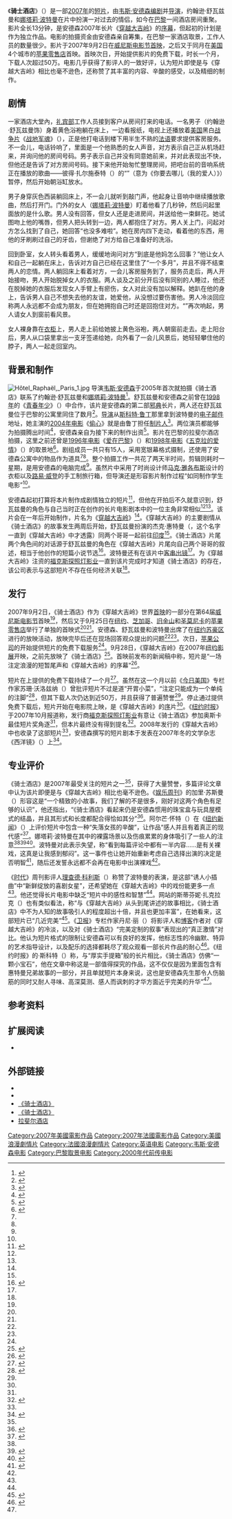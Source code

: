 {{noteTA
|G1=Movie
|G2=Show
}}
{{Infobox film
| name = 骑士酒店
| image = Hotel Chevalier (movie poster).jpg
| caption = 电影海报
| director = [[韦斯·安德森|韦斯·安德森]]
| writer = 韦斯·安德森
| starring = [[约翰逊·舒瓦兹曼|约翰逊·舒瓦兹曼]]（{{lang|en|Jason Schwartzman}}）<br />[[娜塔莉·波特曼|娜塔莉·波特曼]]
| music =帕斯卡尔·罗格（{{lang|en|Pascal Rogé}}）
| cinematography = 罗伯特·约曼（{{lang|en|Robert Yeoman}}）
| editing = 文森特·马尔尚（{{lang|en|Vincent Marchand}}）
| distributor =[[福克斯探照灯影业|福克斯探照灯影业]]/[[二十世纪福克斯|二十世纪福克斯]]
| released ={{Film date|2007|09|02|[[威尼斯电影节|威尼斯电影节]]|2007|09|26|[[ITunes_Store|ITunes Store]]}}
| runtime = 13:05
| country = 美国<br/>法国<ref>{{cite web | title = HOTEL CHEVALIER (2005) | archivedate = 2014-07-22 | archiveurl = https://web.archive.org/web/20140722193411/http://explore.bfi.org.uk/4ce2b8c532bab | deadurl = yes | url = http://explore.bfi.org.uk/4ce2b8c532bab | work = Film & TV Database | publisher = British Film Institute | accessdate = 2014-09-27 | location = London }}</ref>
| language = 英语<br />法语
}}
《'''骑士酒店'''》（{{lang-en|''Hotel Chevalier''}}）是一部[[2007年电影|2007年]]的[[短篇電影|短片]]，由[[韦斯·安德森|韦斯·安德森]][[编剧|编剧]]并[[导演|导演]]，约翰逊·舒瓦兹曼和[[娜塔莉·波特曼|娜塔莉·波特曼]]在片中扮演一对过去的情侣，如今在[[巴黎|巴黎]]一间酒店房间重聚。影片全长13分钟，是安德森2007年长片《[[穿越大吉岭|穿越大吉岭]]》的[[序|序幕]]，但起初的计划是作为独立作品。电影的拍摄资金由安德森亲自筹集，在巴黎一家酒店取景，工作人员的数量很少。影片于2007年9月2日在[[威尼斯电影节|威尼斯电影节]][[首演|首映]]，之后又于同月在[[美国|美国]]4个城市的[[苹果零售店|苹果零售店]]首映。首映次日，{{lang|en|[[ITunes_Store|ITunes Store]]}}开始提供影片的免费下载，时长一个月，下载人次超过50万。电影几乎获得了影评人的一致好评，认为短片即使是与《穿越大吉岭》相比也毫不逊色，还称赞了其丰富的内容、辛酸的感受，以及精细的制作。

== 剧情 ==
一家酒店大堂內，[[礼宾部|礼宾部]]工作人员接到客户从房间打来的电话。一名男子（约翰逊·舒瓦兹曼饰）身着黄色浴袍躺在床上，一边看报纸，电视上还播放着[[美国电影|美国]]黑白[[战争片|战争片]]《[[战地军魂|战地军魂]]》（{{lang|en|''Stalag 17''}}），正是他打电话到楼下用半生不熟的[[法语|法语]]要求提供客房服务。不一会儿，电话铃响了，里面是一个他熟悉的女人声音，对方表示自己正从机场赶来，并询问他的房间号码。男子表示自己并没有同意她前来，并对此表现出不快，但他还是告诉了对方房间号码。接下来他开始匆忙整理房间，把吧台前的音响系统正在播放的歌曲——彼得·扎尔施泰特（{{lang|en|Peter Sarstedt}}）的“{{lang|en|Where Do You Go To (My Lovely)?}}”（意为《你要去哪儿（我的爱人）》）暂停，然后开始朝浴缸放水。

男子身穿灰色西装躺回床上，不一会儿就听到敲门声，他起身让音响中继续播放歌曲，然后打开门。门外的女人（[[娜塔莉·波特曼|娜塔莉·波特曼]]）盯着他看了几秒钟，然后问起里面放的是什么歌。男人没有回答，但女人还是走进房间，并送给他一束鲜花。她试图吻上他的嘴唇，但男人把头转到一边，两人都抱住了对方。男人关上门，问起对方怎么找到了自己，她回答“也没多难啦”。她在房内四下走动，看着他的东西，用他的牙刷刷过自己的牙齿，但谢绝了对方给自己准备好的洗浴。

回到卧室，女人转头看着男人，缓缓地询问对方“到底是他妈怎么回事？”他让女人和自己一起躺在床上，告诉对方自己已经在这里住了“一个多月”，并且不得不结束两人的恋情。两人躺回床上看着对方，一会儿客房服务到了，服务员走后，两人开始接吻，男人开始脱掉女人的衣服。两人谈及之前分开后没有同别的人睡过，他还在脱掉她的衣服后发现女人手臂上有瘀伤，女人对此没有加以解释。她趴在他的身上，告诉男人自己不想失去他的友谊，她爱他，从没想过要伤害他。男人冷淡回应称两人永远都不会成为朋友，但在她拥抱自己时还是回抱住对方。“{{lang|en|Where Do You Go To (My Lovely)?}}”再次响起，男人请女人到窗前看风景。

女人裸身靠在[[衣柜|衣柜]]上，男人走上前给她披上黄色浴袍，两人朝窗前走去。走上阳台后，男人从口袋里拿出一支牙签递给她，向外看了一会儿风景后，她轻轻攀住他的脖子，两人一起走回室内。

== 背景和制作 ==
[[File:Hôtel_Raphaël,_Paris_1.jpg|thumb]]
导演[[韦斯·安德森|韦斯·安德森]]于2005年首次就拍摄《骑士酒店》联系了约翰逊·舒瓦兹曼和[[娜塔莉·波特曼|娜塔莉·波特曼]]<ref name="wsj">{{cite news | url = http://online.wsj.com/news/articles/SB119059131017936814 | title = Coming soon: a new take on the old double bill | first = Peter | last = Sanders | date = 2007-09-24 | accessdate = 2014-09-27 | work = The Wall Street Journal | archiveurl = https://web.archive.org/web/20140112033756/http://online.wsj.com/news/articles/SB119059131017936814 | publisher = Dow Jones & Company | archivedate = 2014-01-12 | deadurl = no}}</ref>。舒瓦兹曼和安德森之前曾在[[1998年电影|1998年]]的《[[青春年少|青春年少]]》（{{lang|en|''Rushmore''}}）中合作，该片是安德森的第二部[[邪典电影|邪典]]长片，两人还在舒瓦兹曼位于巴黎的公寓里同住了数月<ref name="newyorker">{{cite journal | journal = The New Yorker | pages = 48–57 | first = Richard | last = Brody | title = Wild, wild Wes | date = 2009-11-02 | accessdate = 2014-09-27 | deadurl = no | archiveurl = https://web.archive.org/web/20140927074125/http://www.newyorker.com/magazine/2009/11/02/wild-wild-wes | archivedate = 2014-09-27 | url = http://www.newyorker.com/magazine/2009/11/02/wild-wild-wes}}</ref>。[[导演|导演]]从[[斯科特·鲁丁|斯科特·鲁丁]]那里拿到波特曼的[[电子邮件|电子邮件]]地址，她主演的[[2004年电影|2004年电影]]《[[偷心_(电影)|偷心]]》就是由鲁丁担任[[制片人|制片人]]<ref name="latimes">{{cite news | publisher = Tribune Company | accessdate = 2014-09-27 | archiveurl = https://web.archive.org/web/20140813003504/http://articles.latimes.com/2007/sep/24/entertainment/et-darjeeling24 | deadurl = no | url = http://articles.latimes.com/2007/sep/24/entertainment/et-darjeeling24 | title = A tantalizing taste of ''Darjeeling'' | date = 2007-09-24 | first = Chris | last = Lee | work = Los Angeles Times | archivedate = 2014-08-13}}</ref>。两位演员都能够为拍摄腾出时间<ref name="variety">{{cite news | last = Thielman | date = 2007-09-26 | accessdate = 2014-09-27 | url = http://variety.com/2007/film/news/hotel-chevalier-checks-into-itunes-1117972784/ | work = Variety | deadurl = no | archiveurl = https://web.archive.org/web/20140927080612/http://variety.com/2007/film/news/hotel-chevalier-checks-into-itunes-1117972784/ | publisher = Reed Business Information | title = 'Hotel Chevalier' checks into iTunes | first = Sam | archivedate = 2014-09-27}}</ref>，安德森亲自为接下来的制作出资<ref name="hindu">{{cite news | deadurl = yes | archiveurl = https://web.archive.org/web/20121105142847/http://www.hindu.com/thehindu/holnus/009200710261252.htm | archivedate = 2012-11-05 | url = http://www.hindu.com/thehindu/holnus/009200710261252.htm | agency = Associated Press | title = Despite notable year, mainstream success eludes short films | date = 2007-10-26 | accessdate = 2012-11-05 | work = The Hindu | publisher = The Hindu Group}}</ref>。影片在巴黎的拉斐尔酒店拍摄，这里之前还曾是[[1996年电影|1996年电影]]《[[爱在巴黎|爱在巴黎]]》（{{lang|en|''Love in Paris''}}）和[[1998年电影|1998年电影]]《[[五克拉的爱情|五克拉的爱情]]》（{{lang|en|''Place Vendôme''}}）的取景地<ref name="raphael">{{cite web|url=http://miseajour.apicius.com/raphaelhotel/images/PresskitRAGB09.pdf |format=[[PDF|PDF]] |page=4 |title=Press kit 2009 |publisher=Hôtel Raphaël |work=raphael-hotel.com |accessdate=2014-09-27 |deadurl=yes |archiveurl=https://web.archive.org/web/20160121174930/http://miseajour.apicius.com/raphaelhotel/images/PresskitRAGB09.pdf |archivedate=2016-01-21 }}</ref>。剧组成员一共只有15人，采用宽银幕格式摄制，还使用了安德森公寓中的物品作为道具<ref name="latimes" /><ref name="hindu" />。整个拍摄工作一共花了两天半时间，剪辑则耗时一星期，是用安德森的电脑完成<ref name="wsj" />。虽然片中采用了时尚设计师[[马克·雅各布斯|马克·雅各布斯]]设计的衣柜以及[[路易·威登|路易·威登]]的手工制旅行箱，但导演还是形容影片制作过程“如同制作学生电影”<ref name="latimes" />。

安德森起初打算将本片制作成剧情独立的短片<ref name="ifc">{{cite video | people = Wes Anderson, Jason Schwartzman (interviewees) | date = 2007-09-29 | title = Wes Anderson & Jason Schwartzman discuss ''Hotel Chevalier'' | url = https://www.youtube.com/watch?v=kbMJdZzCnWM | medium = Q&A session | publisher = IFC News | accessdate = 2014-09-27 | archive-date = 2007-10-23 | archive-url = https://web.archive.org/web/20071023031201/http://www.youtube.com/watch?v=kbMJdZzCnWM | dead-url = no }}</ref>，但他在开拍后不久就意识到，舒瓦兹曼的角色与自己当时正在创作的长片电影剧本中的一位主角非常相似<ref name="wsj" /><ref name="ifc" />。该片会在一年后开始制作，片名为《[[穿越大吉岭|穿越大吉岭]]》<ref name="wsj" />。《穿越大吉岭》的主要剧情从《骑士酒店》的故事发生两周后开始，舒瓦兹曼扮演的杰克·惠特曼（{{lang|en|Jack Whitman}}，这个名字一直到《穿越大吉岭》中才透露）同两个哥哥一起前往[[印度|印度]]<ref name="latimes" />。《骑士酒店》片尾两个角色间的对话源于舒瓦兹曼的角色在《穿越大吉岭》片尾向自己两个哥哥的叙述，相当于他创作的短篇小说节选<ref name="corliss">{{cite news|url=http://content.time.com/time/arts/article/0,8599,1658495,00.html |title=Owen Wilson: art imitates life |first=Richard |last=Corliss |date=2007-09-03 |accessdate=2014-09-27 |archiveurl=https://web.archive.org/web/20140709095947/http://content.time.com/time/arts/article/0%2C8599%2C1658495%2C00.html |work=TIME |publisher=Time Inc. |archivedate=2014-07-09 |deadurl=no }}</ref>。波特曼还有在该片中[[友情客串|客串出镜]]<ref name="wsj" />。为《穿越大吉岭》注资的[[福克斯探照灯影业|福克斯探照灯影业]]一直到该片完成时才知道《骑士酒店》的存在，该公司表示与这部短片不存在任何经济关联<ref name="wsj" />。

== 发行 ==
{{quote box|width=30em|align=right|quote=“工作都完成后，我并不希望把这部短片融入到电影中，但也打不定主意到底要怎么处理。我一般会选择在电影开始前播放短片，但也并非一直如此，有时也倾向于在没有看短片的情况下直接看电影，这已经成了我的一个难题。到了最后，我决定让电影直接在美国上映，不附上这部短片，不过我也希望让人们在有兴趣时能够看到短片。”|source=2007年10月，韦斯·安德森<ref name="phoenix">{{cite news|url=http://thephoenix.com/boston/movies/48544-darjeeling-unlimited/ |title=Darjeeling unlimited |first=Gary |last=Susman |date=2007-10-03 |work=Boston Phoenix |publisher=Phoenix Media/Communications Group |accessdate=2014-09-27 |deadurl=yes |archiveurl=https://web.archive.org/web/20090707040620/http://thephoenix.com/Boston/Movies/48544-Darjeeling-unlimited/ |archivedate=2009-07-07 }}</ref>}}
2007年9月2日，《骑士酒店》作为《穿越大吉岭》世界[[首演|首映]]的一部分在第64届[[威尼斯电影节|威尼斯电影节]]首映<ref name="corliss" />，然后又于9月25日在[[纽约|纽约]]、[[芝加哥|芝加哥]]、[[旧金山|旧金山]]和[[圣莫尼卡|圣莫尼卡]]的[[苹果零售店|苹果零售店]]举行了单独的首映式<ref name="wsj" /><ref name="variety" />。安德森、舒瓦兹曼和波特曼出席了在[[纽约苏豪区|纽约苏豪区]]进行的放映活动，放映完毕后还在现场回答观众提出的问题<ref name="wsj" /><ref name="variety" />。次日，[[苹果公司|苹果公司]]的{{lang|en|[[ITunes_Store|ITunes Store]]}}开始提供短片的免费下载服务<ref name="wsj" />。9月28日，《穿越大吉岭》在2007年[[纽约影展|纽约影展]]开映，之前先放映了《骑士酒店》<ref name="nyff">{{cite news | archivedate = 2014-09-27 | archiveurl = https://web.archive.org/web/20140927143317/http://www.nytimes.com/2007/09/28/movies/28darj.html?_r=0 | deadurl = no | url = http://www.nytimes.com/2007/09/28/movies/28darj.html?_r=0 | title = Brothers, and their baggage, in India | date = 2007-09-28 | first = A. O. | last = Scott | work = The New York Times | publisher = The New York Times Company | accessdate = 2014-09-27}}</ref>。首映前发布的新闻稿中称，短片是“一场注定浪漫的短暂尾声和《穿越大吉岭》的序幕”<ref name="slashfilm">{{cite web | url = http://www.slashfilm.com/wes-anderons-hotel-chevalier-on-itunes/ | title = Wes Anderon's Hotel Chevalier on iTunes | date = 2007-09-24 | first = Peter | last = Sciretta | work = /Film | accessdate = 2014-09-27 | archiveurl = https://web.archive.org/web/20131209084548/http://www.slashfilm.com/wes-anderons-hotel-chevalier-on-itunes/ | deadurl = no | archivedate = 2013-12-09}}</ref>。

短片在{{lang|en|iTunes}}上提供的免费下载持续了一个月<ref name="nyt">{{cite news | deadurl = no | archiveurl = https://web.archive.org/web/20140927144438/http://www.nytimes.com/2007/10/22/business/media/22darjeeling.html?_r=0 | url = http://www.nytimes.com/2007/10/22/business/media/22darjeeling.html?_r=0 | work = The New York Times | publisher = The New York Times Company | date = 2007-10-22 | accessdate = 2014-09-27 | title = 'Darjeeling' to be paired with a short | first = Lia | last = Miller | archivedate = 2014-09-27}}</ref>。虽然在这一个月以前《[[今日美国|今日美国]]》专栏作家苏珊·沃洛兹纳（{{lang|en|Susan Wloszczyna}}）曾批评短片不过是道“开胃小菜”，“注定只能成为一个单纯的注脚”<ref name="usatoday">{{cite news | date = 2007-09-25 | accessdate = 2014-09-27 | publisher = Gannett Company | archiveurl = https://web.archive.org/web/20121018000339/http://usatoday30.usatoday.com/life/movies/news/2007-09-24-wes-anderson-cover_N.htm | url = http://usatoday30.usatoday.com/life/movies/news/2007-09-24-wes-anderson-cover_N.htm | title = 'Darjeeling' director Wes Anderson powers this train | work = USA Today | first = Susan | last = Wloszczyna | archivedate = 2012-10-18 | deadurl = no}}</ref>，但其下载人次仍达到近50万，并且获得了普遍赞誉<ref name="nyt" />。停止通过{{lang|en|iTunes}}提供免费下载后，短片开始在电影院上映，是《穿越大吉岭》的[[序|序]]片<ref name="nyt" />。《[[纽约时报|纽约时报]]》于2007年10月报道称，发行商[[福克斯探照灯影业|福克斯探照灯影业]]有意让《骑士酒店》参加奥斯卡最佳短片奖角逐<ref name="nyt" />，但本片最终没有得到提名<ref name="oscars">{{cite news | archivedate = 2010-07-09 | deadurl = yes | archiveurl = https://web.archive.org/web/20100709033339/http://www.independent.co.uk/news/world/americas/christie-and-daylewis-lead-oscar-charge-772329.html | work = The Independent | publisher = Independent News & Media | url = http://www.independent.co.uk/news/world/americas/christie-and-daylewis-lead-oscar-charge-772329.html | title = Christie and Day-Lewis lead Oscar charge | first = Andrew | last = Gumbel | accessdate = 2010-07-09 | date = 2008-01-23}}</ref>。2008年发行的《穿越大吉岭》{{lang|en|[[DVD|DVD]]}}中也收录了这部短片<ref name="nyff" />，安德森撰写的短片剧本于发表在2007年冬的文学杂志《西洋镜》（{{lang|en|''Zoetrope: All-Story''}}）上<ref name="zoetrope">{{cite journal | archiveurl = https://web.archive.org/web/20140519145835/http://www.all-story.com/issues.cgi?action=show_story&story_id=364 | deadurl = yes | url = http://www.all-story.com/issues.cgi?action=show_story&story_id=364 | journal = Zoetrope: All-Story | publisher = American Zoetrope | title = Hotel Chevalier | first = Wes | last = Anderson | volume = 11 | issue = 4 | accessdate = 2014-09-27 | archivedate = 2014-05-19 | date = Winter 2007 | author =  }}</ref>。

== 专业评价 ==
《骑士酒店》是2007年最受关注的短片之一<ref name="latimes" />，获得了大量赞誉，多篇评论文章中认为该片即便是与《穿越大吉岭》相比也毫不逊色。《[[娱乐周刊|娱乐周刊]]》的加里·苏斯曼（{{lang|en|Gary Susman}}）形容这是“一个精致的小故事，我们了解的不是很多，刚好对这两个角色有足够的认识”，他还指出，“《骑士酒店》看起来仍是安德森惯用的珠宝盒与玩具屋模式的结晶，并且其形式和长度都配合得恰如其分”<ref name="susman">{{cite web | url = http://popwatch.ew.com/2007/10/02/hotel-chevalier/ | work = Popwatch | archiveurl = https://web.archive.org/web/20140201212121/http://popwatch.ew.com/2007/10/02/hotel-chevalier/ | deadurl = no | publisher = Entertainment Weekly | first = Gary | last = Susman | date = 2007-10-02 | title = Snap judgment: Wes Anderson's ''Hotel Chevalier'' | accessdate = 2014-09-27 | archivedate = 2014-02-01}}</ref>。阿尔芒·怀特（{{lang|en|Armand White}}）在《[[纽约新闻|纽约新闻]]》（{{lang|en|''New York Press''}}）上评价短片中包含一种“失落女孩的辛酸”，让作品“感人并且有着真正的现代感”<ref name="nyp">{{cite web | date = 2008-03-26 | title = Asia Minor | archivedate = 2011-06-06 | archiveurl = https://web.archive.org/web/20110606221530/http://www.nypress.com/article-18076-asia-minor.html | deadurl = yes | url = http://www.nypress.com/article-18076-asia-minor.html | first = Armond | last = White | work = New York Press | accessdate = 2011-06-06 | publisher = Manhattan Media}}</ref>。娜塔莉·波特曼在其中的裸露场景以及伤痕累累的身体吸引了一些人的注意<ref name="wsj" /><ref name="breznican">{{cite news | accessdate = 2014-09-27 | publisher = Gannett Company | url = http://usatoday30.usatoday.com/life/movies/news/2007-10-22-darjeeling-mystery_N.htm | title = 'Darjeeling Limited' leaves mysteries in its path | first = Anthony | last = Breznican | work = USA Today | date = 2007-10-22 | deadurl = no | archiveurl = https://web.archive.org/web/20140519165255/http://usatoday30.usatoday.com/life/movies/news/2007-10-22-darjeeling-mystery_N.htm | archivedate = 2014-05-19}}</ref><ref name="sequels">{{cite book | last = Jess-Cooke | first = Carolyn | title = Film sequels: theory and practice from Hollywood to Bollywood | chapter = The Economies of Intermediality | publisher = Edinburgh University Press | location = Edinburgh | year = 2009 | isbn = 0-7486-2603-4 | pages = 105–106 | url = http://books.google.com.hk/books?id=Sw0mjBBbybUC&pg=PT115&redir_esc=y&hl=zh-CN&sourceid=cndr | accessdate = 2014-09-27}}</ref>。波特曼对此表示失望，称“看到每篇评论中都有一半内容……是有关裸戏，这真是让我感到郁闷”。这一事件也让她开始重新考虑自己选择出演的决定是否明智<ref name="cbsnews">{{cite news | archiveurl = https://web.archive.org/web/20140712134248/http://www.cbsnews.com/news/natalie-portman-no-more-nude-scenes/ | deadurl = no | url = http://www.cbsnews.com/news/natalie-portman-no-more-nude-scenes/ | title = Natalie Portman: no more nude scenes | work = CBS News | publisher = CBS Interactive Inc. | date = 2010-01-08 | accessdate = 2014-09-27 | archivedate = 2014-07-12}}</ref>，随后还发誓永远都不会再在电影中出演裸戏<ref name="cbsnews" />。

《[[时代_(杂志)|时代]]》周刊影评人[[理查德·科利斯|理查德·科利斯]]（{{lang|en|Richard Corliss}}）称赞了波特曼的表演，是这部“诱人小插曲”中“新鲜绽放的喜剧女星”，还希望她在《穿越大吉岭》中的戏份能更多一点<ref name="corliss" />。他还觉得长片电影中缺乏“短片中的感性和智慧”<ref name="corliss" />。{{lang|en|[[Salon.com|Salon.com]]}}网站的斯蒂芬妮·扎克拉克（{{lang|en|Stephanie Zacharek}}）也有类似看法，称“与《穿越大吉岭》从头到尾讲述的故事相比，《骑士酒店》中不为人知的故事吸引人的程度超出十倍，并且也更加丰富”，在她看来，这部短片已“几近完美”<ref name="salon">{{cite web | url = http://www.salon.com/2007/09/28/darjeeling/ | work = Salon.com | title = The Darjeeling Limited | first = Stephanie | last = Zacharek | date = 2007-09-28 | publisher = Salon Media Group | deadurl = yes | archivedate = 2013-02-20 | archiveurl = https://web.archive.org/web/20130220004459/http://www.salon.com/2007/09/28/darjeeling/ | accessdate = 2012-02-20}}</ref>。《[[卫报|卫报]]》专栏作家丹尼·丽（{{lang|en|Danny Leigh}}）将影评人和[[博客|博客]]作者对《穿越大吉岭》的冷淡，以及对《骑士酒店》“完美定制的叙事”表现出的“真正激情”对比。他认为短片格式的限制让安德森可以有良好的发挥，他标志性的冷幽默、特异的艺术指导设计，以及配乐的选择都耗尽了观众观看一部长片作品的耐心<ref name="grauniad">{{cite news | url = http://www.theguardian.com/film/filmblog/2007/oct/05/theviewlessismoreforwes | work = guardian.co.uk | publisher = Guardian Media Group | title = The view: less is more for Wes Anderson | first = Danny | last = Leigh | date = 2007-10-05 | accessdate = 2014-09-27 | archivedate = 2014-09-27 | deadurl = no | archiveurl = https://web.archive.org/web/20140927154508/http://www.theguardian.com/film/filmblog/2007/oct/05/theviewlessismoreforwes}}</ref>。《纽约时报》的{{lang|en|A·O}}·斯科特（{{lang|en|A. O. Scott}}）称，与“厚实手提箱”般的长片相比，《骑士酒店》仿佛“一颗小宝石”，他在文章中称这是一部值得探究的作品，这不仅仅是因为里面包含有惠特曼兄弟故事的一部分，并且单就短片本身来说，这也是安德森先生那令人伤脑筋的同时又耐人寻味、高深莫测、感人而讽刺的才华方面近乎完美的升华”<ref name="nyff" />。

== 参考资料 ==
{{reflist|30em}}

== 扩展阅读 ==
{{refbegin}}
*{{cite book | last = Jess-Cooke | first = Carolyn | title = Film sequels: theory and practice from Hollywood to Bollywood | publisher = Edinburgh University Press | location = Edinburgh | year = 2009 | isbn = 0-7486-2603-4 | oclc = 286519386 | chapter = Adventures in Indiewood | pages = 104–107}}
{{refend}}

== 外部链接 ==
{{portal box|电影|美国}}
* {{IMDb title|1094249}}
* {{douban|2264404}}
* [http://www.erratamag.com/archives/2007/09/the_darjeeling.html 《骑士酒店》]
* [http://www.shortoftheweek.com/2007/10/07/hotel-chevalier/ 《骑士酒店》]
* [http://www.raphael-hotel.com 拉斐尔酒店]

{{魏斯·安德森}}
{{DEFAULTSORT:Hotel Chevalier}}
[[Category:2007年美國電影作品|Category:2007年美國電影作品]]
[[Category:2007年法國電影作品|Category:2007年法國電影作品]]
[[Category:美國浪漫劇情片|Category:美國浪漫劇情片]]
[[Category:法國浪漫劇情片|Category:法國浪漫劇情片]]
[[Category:英语电影|Category:英语电影]]
[[Category:韦斯·安德森电影|Category:韦斯·安德森电影]]
[[Category:巴黎取景电影|Category:巴黎取景电影]]
[[Category:2000年代前传电影|Category:2000年代前传电影]]
{{Featured article}}